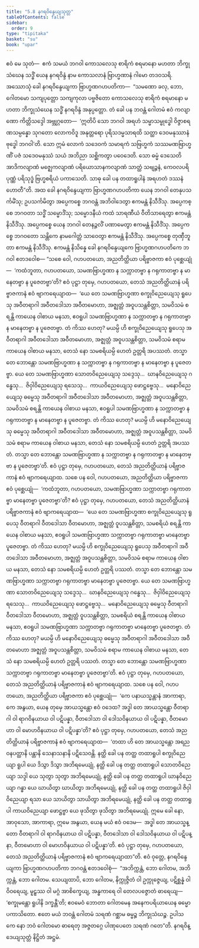 ```yaml
---
title: "5.8 နဂရဝိန္ဒေယျသုတ္တ"
tableOfContents: false
sidebar:
  order: 9
type: "tipitaka"
basket: "su"
book: "upar"
---
```



<DynamicBreadcrumb />

<Division number="434" book="upar">

<Paragraph number="1250" book="upar">
ဧဝံ မေ သုတံ—  ဧကံ သမယံ ဘဂဝါ ကောသလေသု စာရိကံ စရမာနော မဟတာ ဘိက္ခုသံဃေန သဒ္ဓိံ ယေန နဂရဝိန္ဒံ နာမ ကောသလာနံ ဗြာဟ္မဏာနံ ဂါမော တဒဝသရိ. အဿောသုံ ခေါ နဂရဝိန္ဒေယျကာ ဗြာဟ္မဏဂဟပတိကာ—  “သမဏော ခလု, ဘော, ဂေါတမော သကျပုတ္တော သကျကုလာ ပဗ္ဗဇိတော ကောသလေသု စာရိကံ စရမာနော မဟတာ ဘိက္ခုသံဃေန သဒ္ဓိံ နဂရဝိန္ဒံ အနုပ္ပတ္တော. တံ ခေါ ပန ဘဝန္တံ ဂေါတမံ ဧဝံ ကလျာဏော ကိတ္တိသဒ္ဒေါ အဗ္ဘုဂ္ဂတော—  ‘ဣတိပိ သော ဘဂဝါ အရဟံ သမ္မာသမ္ဗုဒ္ဓေါ ဝိဇ္ဇာစရဏသမ္ပန္နော သုဂတော လောကဝိဒူ အနုတ္တရော ပုရိသဒမ္မသာရထိ သတ္ထာ ဒေဝမနုဿာနံ ဗုဒ္ဓေါ ဘဂဝါ’တိ. သော ဣမံ လောကံ သဒေဝကံ သမာရကံ သဗြဟ္မကံ သဿမဏဗြာဟ္မဏိံ ပဇံ သဒေဝမနုဿံ သယံ အဘိညာ သစ္ဆိကတွာ ပဝေဒေတိ. သော ဓမ္မံ ဒေသေတိ အာဒိကလျာဏံ မဇ္ဈေကလျာဏံ ပရိယောသာနကလျာဏံ သာတ္ထံ သဗျဉ္ဇနံ, ကေဝလပရိပုဏ္ဏံ ပရိသုဒ္ဓံ ဗြဟ္မစရိယံ ပကာသေတိ. သာဓု ခေါ ပန တထာရူပါနံ အရဟတံ ဒဿနံ ဟောတီ”တိ.
</Paragraph>

<Paragraph number="1251" book="upar">
အထ ခေါ နဂရဝိန္ဒေယျကာ ဗြာဟ္မဏဂဟပတိကာ ယေန ဘဂဝါ တေနုပသင်္ကမိံသု; ဥပသင်္ကမိတွာ အပ္ပေကစ္စေ ဘဂဝန္တံ အဘိဝါဒေတွာ ဧကမန္တံ နိသီဒိံသု. အပ္ပေကစ္စေ ဘဂဝတာ သဒ္ဓိံ သမ္မောဒိံသု; သမ္မောဒနီယံ ကထံ သာရဏီယံ ဝီတိသာရေတွာ ဧကမန္တံ နိသီဒိံသု. အပ္ပေကစ္စေ ယေန ဘဂဝါ တေနဉ္ဇလိံ ပဏာမေတွာ ဧကမန္တံ နိသီဒိံသု. အပ္ပေကစ္စေ ဘဂဝတော သန္တိကေ နာမဂေါတ္တံ သာဝေတွာ ဧကမန္တံ နိသီဒိံသု. အပ္ပေကစ္စေ တုဏှီဘူတာ ဧကမန္တံ နိသီဒိံသု. ဧကမန္တံ နိသိန္နေ ခေါ နဂရဝိန္ဒေယျကေ ဗြာဟ္မဏဂဟပတိကေ ဘဂဝါ ဧတဒဝေါစ—
</Paragraph>

</Division>
<Division number="435" book="upar">

<Paragraph number="1252" book="upar">
“သစေ ဝေါ, ဂဟပတယော, အညတိတ္ထိယာ ပရိဗ္ဗာဇကာ ဧဝံ ပုစ္ဆေယျုံ—  ‘ကထံဘူတာ, ဂဟပတယော, သမဏဗြာဟ္မဏာ န သက္ကာတဗ္ဗာ န ဂရုကာတဗ္ဗာ န မာနေတဗ္ဗာ န ပူဇေတဗ္ဗာ’တိ? ဧဝံ ပုဋ္ဌာ တုမှေ, ဂဟပတယော, တေသံ အညတိတ္ထိယာနံ ပရိဗ္ဗာဇကာနံ ဧဝံ ဗျာကရေယျာထ—  ‘ယေ တေ သမဏဗြာဟ္မဏာ စက္ခုဝိညေယျေသု ရူပေသု အဝီတရာဂါ အဝီတဒေါသာ အဝီတမောဟာ, အဇ္ဈတ္တံ အဝူပသန္တစိတ္တာ, သမဝိသမံ စရန္တိ ကာယေန ဝါစာယ မနသာ, ဧဝရူပါ သမဏဗြာဟ္မဏာ န သက္ကာတဗ္ဗာ န ဂရုကာတဗ္ဗာ န မာနေတဗ္ဗာ န ပူဇေတဗ္ဗာ. တံ ကိဿ ဟေတု? မယမ္ပိ ဟိ စက္ခုဝိညေယျေသု ရူပေသု အဝီတရာဂါ အဝီတဒေါသာ အဝီတမောဟာ, အဇ္ဈတ္တံ အဝူပသန္တစိတ္တာ, သမဝိသမံ စရာမ ကာယေန ဝါစာယ မနသာ, တေသံ နော သမစရိယမ္ပိ ဟေတံ ဥတ္တရိ အပဿတံ. တသ္မာ တေ ဘောန္တော သမဏဗြာဟ္မဏာ န သက္ကာတဗ္ဗာ န ဂရုကာတဗ္ဗာ န မာနေတဗ္ဗာ န ပူဇေတဗ္ဗာ. ယေ တေ သမဏဗြာဟ္မဏာ သောတဝိညေယျေသု သဒ္ဒေသု…  ဃာနဝိညေယျေသု ဂန္ဓေသု…  ဇိဝှါဝိညေယျေသု ရသေသု…  ကာယဝိညေယျေသု ဖောဋ္ဌဗ္ဗေသု…  မနောဝိညေယျေသု ဓမ္မေသု အဝီတရာဂါ အဝီတဒေါသာ အဝီတမောဟာ, အဇ္ဈတ္တံ အဝူပသန္တစိတ္တာ, သမဝိသမံ စရန္တိ ကာယေန ဝါစာယ မနသာ, ဧဝရူပါ သမဏဗြာဟ္မဏာ န သက္ကာတဗ္ဗာ န ဂရုကာတဗ္ဗာ န မာနေတဗ္ဗာ န ပူဇေတဗ္ဗာ. တံ ကိဿ ဟေတု? မယမ္ပိ ဟိ မနောဝိညေယျေသု ဓမ္မေသု အဝီတရာဂါ အဝီတဒေါသာ အဝီတမောဟာ, အဇ္ဈတ္တံ အဝူပသန္တစိတ္တာ, သမဝိသမံ စရာမ ကာယေန ဝါစာယ မနသာ, တေသံ နော သမစရိယမ္ပိ ဟေတံ ဥတ္တရိ အပဿတံ. တသ္မာ တေ ဘောန္တော သမဏဗြာဟ္မဏာ န သက္ကာတဗ္ဗာ န ဂရုကာတဗ္ဗာ န မာနေတဗ္ဗာ န ပူဇေတဗ္ဗာ’တိ. ဧဝံ ပုဋ္ဌာ တုမှေ, ဂဟပတယော, တေသံ အညတိတ္ထိယာနံ ပရိဗ္ဗာဇကာနံ ဧဝံ ဗျာကရေယျာထ.
</Paragraph>

</Division>
<Division number="436" book="upar">

<Paragraph number="1253" book="upar">
သစေ ပန ဝေါ, ဂဟပတယော, အညတိတ္ထိယာ ပရိဗ္ဗာဇကာ ဧဝံ ပုစ္ဆေယျုံ—  ‘ကထံဘူတာ, ဂဟပတယော, သမဏဗြာဟ္မဏာ သက္ကာတဗ္ဗာ ဂရုကာတဗ္ဗာ မာနေတဗ္ဗာ ပူဇေတဗ္ဗာ’တိ? ဧဝံ ပုဋ္ဌာ တုမှေ, ဂဟပတယော, တေသံ အညတိတ္ထိယာနံ ပရိဗ္ဗာဇကာနံ ဧဝံ ဗျာကရေယျာထ—  ‘ယေ တေ သမဏဗြာဟ္မဏာ စက္ခုဝိညေယျေသု ရူပေသု ဝီတရာဂါ ဝီတဒေါသာ ဝီတမောဟာ, အဇ္ဈတ္တံ ဝူပသန္တစိတ္တာ, သမစရိယံ စရန္တိ ကာယေန ဝါစာယ မနသာ, ဧဝရူပါ သမဏဗြာဟ္မဏာ သက္ကာတဗ္ဗာ ဂရုကာတဗ္ဗာ မာနေတဗ္ဗာ ပူဇေတဗ္ဗာ. တံ ကိဿ ဟေတု? မယမ္ပိ ဟိ စက္ခုဝိညေယျေသု ရူပေသု အဝီတရာဂါ အဝီတဒေါသာ အဝီတမောဟာ, အဇ္ဈတ္တံ အဝူပသန္တစိတ္တာ, သမဝိသမံ စရာမ ကာယေန ဝါစာယ မနသာ, တေသံ နော သမစရိယမ္ပိ ဟေတံ ဥတ္တရိ ပဿတံ. တသ္မာ တေ ဘောန္တော သမဏဗြာဟ္မဏာ သက္ကာတဗ္ဗာ ဂရုကာတဗ္ဗာ မာနေတဗ္ဗာ ပူဇေတဗ္ဗာ. ယေ တေ သမဏဗြာဟ္မဏာ သောတဝိညေယျေသု သဒ္ဒေသု…  ဃာနဝိညေယျေသု ဂန္ဓေသု…  ဇိဝှါဝိညေယျေသု ရသေသု…  ကာယဝိညေယျေသု ဖောဋ္ဌဗ္ဗေသု…  မနောဝိညေယျေသု ဓမ္မေသု ဝီတရာဂါ ဝီတဒေါသာ ဝီတမောဟာ, အဇ္ဈတ္တံ ဝူပသန္တစိတ္တာ, သမစရိယံ စရန္တိ ကာယေန ဝါစာယ မနသာ, ဧဝရူပါ သမဏဗြာဟ္မဏာ သက္ကာတဗ္ဗာ ဂရုကာတဗ္ဗာ မာနေတဗ္ဗာ ပူဇေတဗ္ဗာ. တံ ကိဿ ဟေတု? မယမ္ပိ ဟိ မနောဝိညေယျေသု ဓမ္မေသု အဝီတရာဂါ အဝီတဒေါသာ အဝီတမောဟာ အဇ္ဈတ္တံ အဝူပသန္တစိတ္တာ, သမဝိသမံ စရာမ ကာယေန ဝါစာယ မနသာ, တေသံ နော သမစရိယမ္ပိ ဟေတံ ဥတ္တရိ ပဿတံ. တသ္မာ တေ ဘောန္တော သမဏဗြာဟ္မဏာ သက္ကာတဗ္ဗာ ဂရုကာတဗ္ဗာ မာနေတဗ္ဗာ ပူဇေတဗ္ဗာ’တိ. ဧဝံ ပုဋ္ဌာ တုမှေ, ဂဟပတယော, တေသံ အညတိတ္ထိယာနံ ပရိဗ္ဗာဇကာနံ ဧဝံ ဗျာကရေယျာထ.
</Paragraph>

</Division>
<Division number="437" book="upar">

<Paragraph number="1254" book="upar">
သစေ ပန ဝေါ, ဂဟပတယော, အညတိတ္ထိယာ ပရိဗ္ဗာဇကာ ဧဝံ ပုစ္ဆေယျုံ—  ‘ကေ ပနာယသ္မန္တာနံ အာကာရာ, ကေ အနွယာ, ယေန တုမှေ အာယသ္မန္တော ဧဝံ ဝဒေထ? အဒ္ဓါ တေ အာယသ္မန္တော ဝီတရာဂါ ဝါ ရာဂဝိနယာယ ဝါ ပဋိပန္နာ, ဝီတဒေါသာ ဝါ ဒေါသဝိနယာယ ဝါ ပဋိပန္နာ, ဝီတမောဟာ ဝါ မောဟဝိနယာယ ဝါ ပဋိပန္နာ’တိ? ဧဝံ ပုဋ္ဌာ တုမှေ, ဂဟပတယော, တေသံ အညတိတ္ထိယာနံ ပရိဗ္ဗာဇကာနံ ဧဝံ ဗျာကရေယျာထ—  ‘တထာ ဟိ တေ အာယသ္မန္တော အရညဝနပတ္ထာနိ ပန္တာနိ သေနာသနာနိ ပဋိသေဝန္တိ. နတ္ထိ ခေါ ပန တတ္ထ တထာရူပါ စက္ခုဝိညေယျာ ရူပါ ယေ ဒိသွာ ဒိသွာ အဘိရမေယျုံ, နတ္ထိ ခေါ ပန တတ္ထ တထာရူပါ သောတဝိညေယျာ သဒ္ဒါ ယေ သုတွာ သုတွာ အဘိရမေယျုံ, နတ္ထိ ခေါ ပန တတ္ထ တထာရူပါ ဃာနဝိညေယျာ ဂန္ဓာ ယေ ဃာယိတွာ ဃာယိတွာ အဘိရမေယျုံ, နတ္ထိ ခေါ ပန တတ္ထ တထာရူပါ ဇိဝှါဝိညေယျာ ရသာ ယေ သာယိတွာ သာယိတွာ အဘိရမေယျုံ, နတ္ထိ ခေါ ပန တတ္ထ တထာရူပါ ကာယဝိညေယျာ ဖောဋ္ဌဗ္ဗာ ယေ ဖုသိတွာ ဖုသိတွာ အဘိရမေယျုံ. ဣမေ ခေါ နော, အာဝုသော, အာကာရာ, ဣမေ အနွယာ, ယေန မယံ ဧဝံ ဝဒေမ—  အဒ္ဓါ တေ အာယသ္မန္တော ဝီတရာဂါ ဝါ ရာဂဝိနယာယ ဝါ ပဋိပန္နာ, ဝီတဒေါသာ ဝါ ဒေါသဝိနယာယ ဝါ ပဋိပန္နာ, ဝီတမောဟာ ဝါ မောဟဝိနယာယ ဝါ ပဋိပန္နာ’တိ. ဧဝံ ပုဋ္ဌာ တုမှေ, ဂဟပတယော, တေသံ အညတိတ္ထိယာနံ ပရိဗ္ဗာဇကာနံ ဧဝံ ဗျာကရေယျာထာ”တိ.
</Paragraph>

<Paragraph number="1255" book="upar">
ဧဝံ ဝုတ္တေ, နဂရဝိန္ဒေယျကာ ဗြာဟ္မဏဂဟပတိကာ ဘဂဝန္တံ ဧတဒဝေါစုံ—  “အဘိက္ကန္တံ, ဘော ဂေါတမ, အဘိက္ကန္တံ, ဘော ဂေါတမ. သေယျထာပိ, ဘော ဂေါတမ, နိက္ကုဇ္ဇိတံ ဝါ ဥက္ကုဇ္ဇေယျ, ပဋိစ္ဆန္နံ ဝါ ဝိဝရေယျ, မူဠှဿ ဝါ မဂ္ဂံ အာစိက္ခေယျ, အန္ဓကာရေ ဝါ တေလပဇ္ဇောတံ ဓာရေယျ—  ‘စက္ခုမန္တော ရူပါနိ ဒက္ခန္တီ’တိ; ဧဝမေဝံ ဘောတာ ဂေါတမေန အနေကပရိယာယေန ဓမ္မော ပကာသိတော. ဧတေ မယံ ဘဝန္တံ ဂေါတမံ သရဏံ ဂစ္ဆာမ ဓမ္မဉ္စ ဘိက္ခုသံဃဉ္စ. ဥပါသကေ နော ဘဝံ ဂေါတမော ဓာရေတု အဇ္ဇတဂ္ဂေ ပါဏုပေတေ သရဏံ ဂတေ”တိ.

</Paragraph>
</Division>

<Paragraph number="1256" type="center" book="upar">
နဂရဝိန္ဒေယျသုတ္တံ နိဋ္ဌိတံ အဋ္ဌမံ.
</Paragraph>